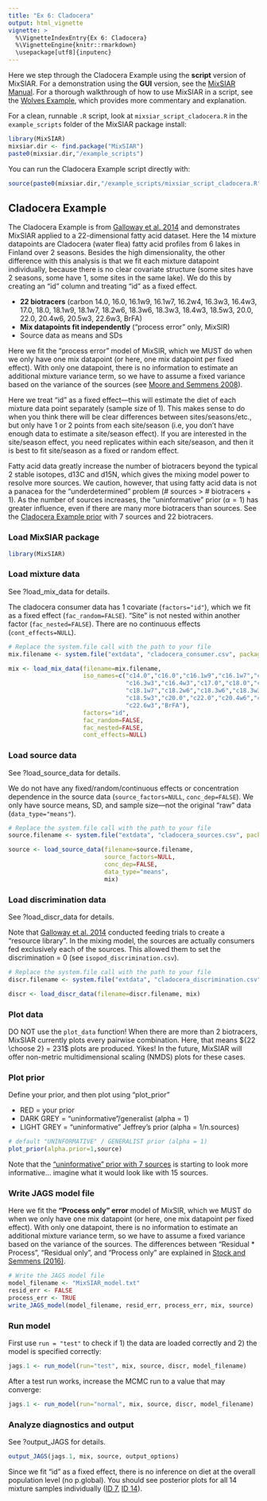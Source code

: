 ```yaml
---
title: "Ex 6: Cladocera"
output: html_vignette
vignette: >
  %\VignetteIndexEntry{Ex 6: Cladocera}
  %\VignetteEngine{knitr::rmarkdown}
  \usepackage[utf8]{inputenc} 
---
```


Here we step through the Cladocera Example using the **script** version of MixSIAR. For a demonstration using the **GUI** version, see the [MixSIAR Manual](https://github.com/brianstock/MixSIAR/blob/master/inst/mixsiar_manual_small.pdf). For a thorough walkthrough of how to use MixSIAR in a script, see the [Wolves Example](https://brianstock.github.io/MixSIAR/articles/wolves_ex.html), which provides more commentary and explanation.

For a clean, runnable `.R` script, look at `mixsiar_script_cladocera.R` in the `example_scripts` folder of the MixSIAR package install:
```r
library(MixSIAR)
mixsiar.dir <- find.package("MixSIAR")
paste0(mixsiar.dir,"/example_scripts")
```

You can run the Cladocera Example script directly with:
```r
source(paste0(mixsiar.dir,"/example_scripts/mixsiar_script_cladocera.R"))
```

## Cladocera Example

The Cladocera Example is from [Galloway et al. 2014](https://onlinelibrary.wiley.com/doi/10.1111/fwb.12394/full) and demonstrates MixSIAR applied to a 22-dimensional fatty acid dataset. Here the 14 mixture datapoints are Cladocera (water flea) fatty acid profiles from 6 lakes in Finland over 2 seasons. Besides the high dimensionality, the other difference with this analysis is that we fit each mixture datapoint individually, because there is no clear covariate structure (some sites have 2 seasons, some have 1, some sites in the same lake). We do this by creating an "id" column and treating "id" as a fixed effect.

+ **22 biotracers** (carbon 14.0, 16.0, 16.1w9, 16.1w7, 16.2w4, 16.3w3, 16.4w3, 17.0, 18.0, 18.1w9, 18.1w7, 18.2w6, 18.3w6, 18.3w3, 18.4w3, 18.5w3, 20.0, 22.0, 20.4w6, 20.5w3, 22.6w3, BrFA)
+ **Mix datapoints fit independently** ("process error" only, MixSIR)
+ Source data as means and SDs

Here we fit the "process error" model of MixSIR, which we MUST do when we only have one mix datapoint (or here, one mix datapoint per fixed effect). With only one datapoint, there is no information to estimate an additional mixture variance term, so we have to assume a fixed variance based on the variance of the sources (see [Moore and Semmens 2008](https://onlinelibrary.wiley.com/doi/10.1111/j.1461-0248.2008.01163.x/full)).

Here we treat "id" as a fixed effect---this will estimate the diet of each mixture data point separately (sample size of 1). This makes sense to do when you think there will be clear differences between sites/seasons/etc., but only have 1 or 2 points from each site/season (i.e, you don’t have enough data to estimate a site/season effect). If you are interested in the site/season effect, you need replicates within each site/season, and then it is best to fit site/season as a fixed or random effect.

Fatty acid data greatly increase the number of biotracers beyond the typical 2 stable isotopes, d13C and d15N, which gives the mixing model power to resolve more sources. We caution, however, that using fatty acid data is not a panacea for the "underdetermined" problem (# sources > # biotracers + 1). As the number of sources increases, the "uninformative" prior $(\alpha=1)$ has greater influence, even if there are many more biotracers than sources. See the [Cladocera Example prior](https://github.com/brianstock/MixSIAR/blob/master/Manual/cladocera_prior_plot.pdf) with 7 sources and 22 biotracers.

### Load MixSIAR package

```r
library(MixSIAR)
```

### Load mixture data

See ?load_mix_data for details.

The cladocera consumer data has 1 covariate (`factors="id"`), which we fit as a fixed effect (`fac_random=FALSE`). "Site" is not nested within another factor (`fac_nested=FALSE`). There are no continuous effects (`cont_effects=NULL`).

```r
# Replace the system.file call with the path to your file
mix.filename <- system.file("extdata", "cladocera_consumer.csv", package = "MixSIAR")

mix <- load_mix_data(filename=mix.filename,
					 iso_names=c("c14.0","c16.0","c16.1w9","c16.1w7","c16.2w4",
					 	         "c16.3w3","c16.4w3","c17.0","c18.0","c18.1w9",
					 	         "c18.1w7","c18.2w6","c18.3w6","c18.3w3","c18.4w3",
					 	         "c18.5w3","c20.0","c22.0","c20.4w6","c20.5w3",
					 	         "c22.6w3","BrFA"),
					 factors="id",
					 fac_random=FALSE,
					 fac_nested=FALSE,
					 cont_effects=NULL)
```

### Load source data

See ?load_source_data for details.

We do not have any fixed/random/continuous effects or concentration dependence in the source data (`source_factors=NULL`, `conc_dep=FALSE`). We only have source means, SD, and sample size---not the original "raw" data (`data_type="means"`).

```r
# Replace the system.file call with the path to your file
source.filename <- system.file("extdata", "cladocera_sources.csv", package = "MixSIAR")

source <- load_source_data(filename=source.filename,
						   source_factors=NULL,
						   conc_dep=FALSE,
						   data_type="means",
						   mix)
```

### Load discrimination data

See ?load_discr_data for details.

Note that [Galloway et al. 2014](https://doi.org/10.1111/fwb.12394) conducted feeding trials to create a "resource library". In the mixing model, the sources are actually consumers fed exclusively each of the sources. This allowed them to set the discrimination = 0 (see `isopod_discrimination.csv`).

```r
# Replace the system.file call with the path to your file
discr.filename <- system.file("extdata", "cladocera_discrimination.csv", package = "MixSIAR")

discr <- load_discr_data(filename=discr.filename, mix)
```

### Plot data

DO NOT use the `plot_data` function! When there are more than 2 biotracers, MixSIAR currently plots every pairwise combination. Here, that means ${22 \choose 2} = 231$ plots are produced. Yikes! In the future, MixSIAR will offer non-metric multidimensional scaling (NMDS) plots for these cases.

### Plot prior

Define your prior, and then plot using "plot_prior"

+ RED = your prior
+ DARK GREY = "uninformative"/generalist (alpha = 1)
+ LIGHT GREY = "uninformative" Jeffrey's prior (alpha = 1/n.sources)

```r
# default "UNINFORMATIVE" / GENERALIST prior (alpha = 1)
plot_prior(alpha.prior=1,source)
```

Note that the ["uninformative" prior with 7 sources](https://github.com/brianstock/MixSIAR/blob/master/Manual/cladocera_prior_plot.pdf) is starting to look more informative... imagine what it would look like with 15 sources.

### Write JAGS model file
    
Here we fit the **"Process only" error** model of MixSIR, which we MUST do when we only have one mix datapoint (or here, one mix datapoint per fixed effect). With only one datapoint, there is no information to estimate an additional mixture variance term, so we have to assume a fixed variance based on the variance of the sources. The differences between "Residual * Process", "Residual only", and "Process only" are explained in [Stock and Semmens (2016)](https://doi.org/10.1002/ecy.1517).

```r
# Write the JAGS model file
model_filename <- "MixSIAR_model.txt"
resid_err <- FALSE
process_err <- TRUE
write_JAGS_model(model_filename, resid_err, process_err, mix, source)
```

### Run model

First use `run = "test"` to check if 1) the data are loaded correctly and 2) the model is specified correctly:
```r
jags.1 <- run_model(run="test", mix, source, discr, model_filename)
```

After a test run works, increase the MCMC run to a value that may converge:
```r
jags.1 <- run_model(run="normal", mix, source, discr, model_filename)
```

### Analyze diagnostics and output

See ?output_JAGS for details.

```r
output_JAGS(jags.1, mix, source, output_options)
```

Since we fit "id" as a fixed effect, there is no inference on diet at the overall population level (no p.global). You should see posterior plots for all 14 mixture samples individually ([ID 7](https://github.com/brianstock/MixSIAR/blob/master/Manual/cladocera_posterior_density_diet_p_id%207.pdf), [ID 14](https://github.com/brianstock/MixSIAR/blob/master/Manual/cladocera_posterior_density_diet_p_id%2014.pdf)).

